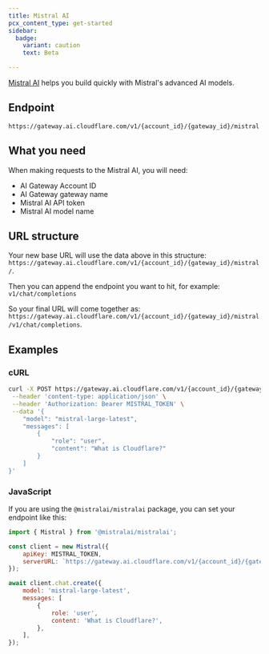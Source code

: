 ```yaml
---
title: Mistral AI
pcx_content_type: get-started
sidebar:
  badge:
    variant: caution
    text: Beta

---
```


[Mistral AI](https://mistral.ai) helps you build quickly with Mistral's advanced AI models.

## Endpoint

`https://gateway.ai.cloudflare.com/v1/{account_id}/{gateway_id}/mistral`

## What you need

When making requests to the Mistral AI, you will need:

* AI Gateway Account ID
* AI Gateway gateway name
* Mistral AI API token
* Mistral AI model name

## URL structure

Your new base URL will use the data above in this structure: `https://gateway.ai.cloudflare.com/v1/{account_id}/{gateway_id}/mistral/`.

Then you can append the endpoint you want to hit, for example: `v1/chat/completions`

So your final URL will come together as: `https://gateway.ai.cloudflare.com/v1/{account_id}/{gateway_id}/mistral/v1/chat/completions`.

## Examples

### cURL

```bash title="Example fetch request"
curl -X POST https://gateway.ai.cloudflare.com/v1/{account_id}/{gateway_id}/mistral/v1/chat/completions \
 --header 'content-type: application/json' \
 --header 'Authorization: Bearer MISTRAL_TOKEN' \
 --data '{
    "model": "mistral-large-latest",
    "messages": [
        {
            "role": "user",
            "content": "What is Cloudflare?"
        }
    ]
}'
```

### JavaScript

If you are using the `@mistralai/mistralai` package, you can set your endpoint like this:

```js title="JavaScript example"
import { Mistral } from '@mistralai/mistralai';

const client = new Mistral({
    apiKey: MISTRAL_TOKEN,
    serverURL: `https://gateway.ai.cloudflare.com/v1/{account_id}/{gateway_id}/mistral`,
});

await client.chat.create({
    model: 'mistral-large-latest',
    messages: [
        {
            role: 'user',
            content: 'What is Cloudflare?',
        },
    ],
});
```
